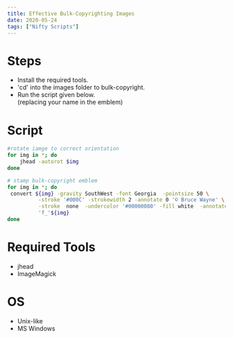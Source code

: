 ```yaml
---
title: Effective Bulk-Copyrighting Images
date: 2020-05-24
tags: ["Nifty Scripts"]
---
```


# Steps

- Install the required tools.
- 'cd' into the images folder to bulk-copyright.
- Run the script given below.  
  (replacing your name in the emblem)

# Script

```bash
#rotate iamge to correct orientation
for img in *; do
	jhead -autorot $img
done

# stamp bulk-copyright emblem
for img in *; do
 convert ${img} -gravity SouthWest -font Georgia  -pointsize 50 \
          -stroke '#000C' -strokewidth 2 -annotate 0 '© Bruce Wayne' \
          -stroke  none  -undercolor '#00000080' -fill white  -annotate 0 '© Bruce Wayne' \
          'f_'${img}
done
```

# Required Tools

- jhead
- ImageMagick

# OS

- Unix-like
- MS Windows
